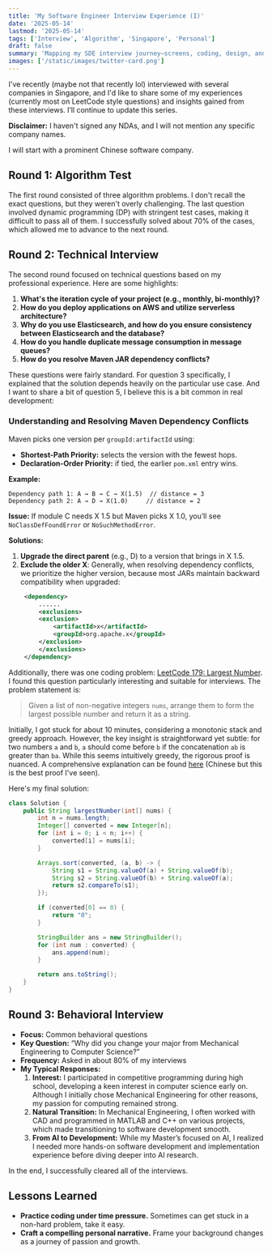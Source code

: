```yaml
---
title: 'My Software Engineer Interview Experience (I)'
date: '2025-05-14'
lastmod: '2025-05-14'
tags: ['Interview', 'Algorithm', 'Singapore', 'Personal']
draft: false
summary: 'Mapping my SDE interview journey—screens, coding, design, and behavioral—with essential tips and lessons.'
images: ['/static/images/twitter-card.png']
---
```


I've recently (maybe not that recently lol) interviewed with several companies in Singapore, and I'd like to share some of my experiences (currently most on LeetCode style questions) and insights gained from these interviews. I’ll continue to update this series.

**Disclaimer:** I haven't signed any NDAs, and I will not mention any specific company names.

I will start with a prominent Chinese software company.

## Round 1: Algorithm Test

The first round consisted of three algorithm problems. I don't recall the exact questions, but they weren't overly challenging. The last question involved dynamic programming (DP) with stringent test cases, making it difficult to pass all of them. I successfully solved about 70% of the cases, which allowed me to advance to the next round.

## Round 2: Technical Interview

The second round focused on technical questions based on my professional experience. Here are some highlights:

1. **What's the iteration cycle of your project (e.g., monthly, bi-monthly)?**
2. **How do you deploy applications on AWS and utilize serverless architecture?**
3. **Why do you use Elasticsearch, and how do you ensure consistency between Elasticsearch and the database?**
4. **How do you handle duplicate message consumption in message queues?**
5. **How do you resolve Maven JAR dependency conflicts?**

These questions were fairly standard. For question 3 specifically, I explained that the solution depends heavily on the particular use case. And I want to share a bit of question 5, I believe this is a bit common in real development:

### Understanding and Resolving Maven Dependency Conflicts

Maven picks one version per `groupId:artifactId` using:

- **Shortest-Path Priority:** selects the version with the fewest hops.
- **Declaration-Order Priority:** if tied, the earlier `pom.xml` entry wins.

**Example:**

```text
Dependency path 1: A → B → C → X(1.5)  // distance = 3
Dependency path 2: A → D → X(1.0)     // distance = 2
```

**Issue:** If module C needs X 1.5 but Maven picks X 1.0, you’ll see `NoClassDefFoundError` or `NoSuchMethodError`.

**Solutions:**

1. **Upgrade the direct parent** (e.g., D) to a version that brings in X 1.5.
2. **Exclude the older X**: Generally, when resolving dependency conflicts, we prioritize the higher version, because most JARs maintain backward compatibility when upgraded:
   ```xml
    <dependency>
        ......
        <exclusions>
        <exclusion>
            <artifactId>x</artifactId>
            <groupId>org.apache.x</groupId>
        </exclusion>
        </exclusions>
    </dependency>
   ```

Additionally, there was one coding problem: [LeetCode 179: Largest Number](https://leetcode.com/problems/largest-number/description/). I found this question particularly interesting and suitable for interviews. The problem statement is:

> Given a list of non-negative integers `nums`, arrange them to form the largest possible number and return it as a string.

Initially, I got stuck for about 10 minutes, considering a monotonic stack and greedy approach. However, the key insight is straightforward yet subtle: for two numbers `a` and `b`, `a` should come before `b` if the concatenation `ab` is greater than `ba`. While this seems intuitively greedy, the rigorous proof is nuanced. A comprehensive explanation can be found [here](https://leetcode.cn/problems/largest-number/solutions/716725/gong-shui-san-xie-noxiang-xin-ke-xue-xi-vn86e/) (Chinese but this is the best proof I've seen).

Here's my final solution:

```java
class Solution {
    public String largestNumber(int[] nums) {
        int n = nums.length;
        Integer[] converted = new Integer[n];
        for (int i = 0; i < n; i++) {
            converted[i] = nums[i];
        }

        Arrays.sort(converted, (a, b) -> {
            String s1 = String.valueOf(a) + String.valueOf(b);
            String s2 = String.valueOf(b) + String.valueOf(a);
            return s2.compareTo(s1);
        });

        if (converted[0] == 0) {
            return "0";
        }

        StringBuilder ans = new StringBuilder();
        for (int num : converted) {
            ans.append(num);
        }

        return ans.toString();
    }
}
```

## Round 3: Behavioral Interview

- **Focus:** Common behavioral questions
- **Key Question:** “Why did you change your major from Mechanical Engineering to Computer Science?”
- **Frequency:** Asked in about 80% of my interviews
- **My Typical Responses:**
  1. **Interest:** I participated in competitive programming during high school, developing a keen interest in computer science early on. Although I initially chose Mechanical Engineering for other reasons, my passion for computing remained strong.
  2. **Natural Transition:** In Mechanical Engineering, I often worked with CAD and programmed in MATLAB and C++ on various projects, which made transitioning to software development smooth.
  3. **From AI to Development:** While my Master’s focused on AI, I realized I needed more hands-on software development and implementation experience before diving deeper into AI research.

In the end, I successfully cleared all of the interviews.

## Lessons Learned

- **Practice coding under time pressure.** Sometimes can get stuck in a non-hard problem, take it easy.
- **Craft a compelling personal narrative.** Frame your background changes as a journey of passion and growth.
